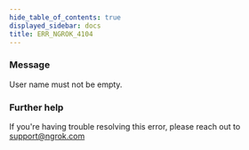 ```yaml
---
hide_table_of_contents: true
displayed_sidebar: docs
title: ERR_NGROK_4104
---
```


### Message

User name must not be empty.

<ErrorDetails />

### Further help

If you're having trouble resolving this error, please reach out to [support@ngrok.com](mailto:support@ngrok.com?subject=Help%20with%20ERR_NGROK_4104)
